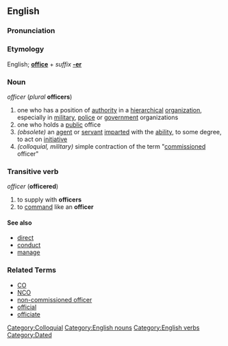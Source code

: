 ==English==

===Pronunciation===
{{substub}}

===Etymology===
English; '''[[office]]''' + ''suffix'' '''[[-er]]'''

===Noun===
''officer'' (''plural'' '''officers''')

# one who has a position of [[authority]] in a [[hierarchy|hierarchical]] [[organization]], especially in [[military]], [[police]] or [[government]] organizations
# one who holds a [[public]] office
# ''(obsolete)'' an [[agent]] or [[servant]] [[impart]]ed with the [[ability]], to some degree, to act on [[initiative]] 
# ''(colloquial, military)'' simple contraction of the term "[[commission]]ed officer"

===Transitive verb===
''officer'' ('''officered''')

# to supply with '''officers'''
# to [[command]] like an '''officer'''

====See also====
*[[direct]]
*[[conduct]]
*[[manage]]

===Related Terms===
* [[CO]]
* [[NCO]]
* [[non-commissioned officer]]
* [[official]]
* [[officiate]]

[[Category:Colloquial]]
[[Category:English nouns]]
[[Category:English verbs]]
[[Category:Dated]]